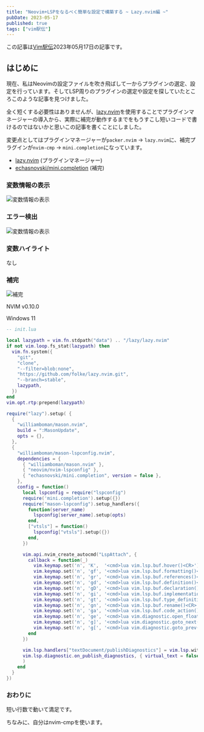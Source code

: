 ```yaml
---
title: "Neovim+LSPをなるべく簡単な設定で構築する ~ Lazy.nvim編 ~"
pubDate: 2023-05-17
published: true
tags: ["vim駅伝"]
---
```



この記事は[Vim駅伝](https://vim-jp.org/ekiden/)2023年05月17日の記事です。

## はじめに

現在、私はNeovimの設定ファイルを吹き飛ばして一からプラグインの選定、設定を行っています。そしてLSP周りのプラグインの選定や設定を探していたところこのような記事を見つけました。

<OG url="https://zenn.dev/botamotch/articles/21073d78bc68bf" />

全く短くする必要性はありませんが、[lazy.nvim](https://github.com/folke/lazy.nvim)を使用することでプラグインマネージャーの導入から、実際に補完が動作するまでをもうすこし短いコードで書けるのではないかと思いこの記事を書くことにしました。

変更点としてはプラグインマネージャーが`packer.nvim` -> `lazy.nvim`に、補完プラグインが`nvim-cmp` -> `mini.completion`になっています。

- [lazy.nvim](https://github.com/folke/lazy.nvim) (プラグインマネージャー)
- [echasnovski/mini.completion](https://github.com/echasnovski/mini.completion) (補完)

### 変数情報の表示

![変数情報の表示](/images/blog/2023-05-17-vim-ekiden/img01.png)

### エラー検出

![変数情報の表示](/images/blog/2023-05-17-vim-ekiden/img02.png)

### 変数ハイライト

なし

### 補完

![補完](/images/blog/2023-05-17-vim-ekiden/img03.png)

NVIM v0.10.0

Windows 11

```lua
-- init.lua

local lazypath = vim.fn.stdpath("data") .. "/lazy/lazy.nvim"
if not vim.loop.fs_stat(lazypath) then
  vim.fn.system({
    "git",
    "clone",
    "--filter=blob:none",
    "https://github.com/folke/lazy.nvim.git",
    "--branch=stable",
    lazypath,
  })
end
vim.opt.rtp:prepend(lazypath)

require("lazy").setup( {
  {
    "williamboman/mason.nvim",
    build = ":MasonUpdate",
    opts = {},
  },
  {
    "williamboman/mason-lspconfig.nvim",
    dependencies = {
      { "williamboman/mason.nvim" },
      { "neovim/nvim-lspconfig" },
      { "echasnovski/mini.completion", version = false },
    },
    config = function()
      local lspconfig = require("lspconfig")
      require('mini.completion').setup({})
      require("mason-lspconfig").setup_handlers({
        function(server_name)
          lspconfig[server_name].setup(opts)
        end,
        ["vtsls"] = function()
          lspconfig["vtsls"].setup({})
        end,
      })

      vim.api.nvim_create_autocmd("LspAttach", {
        callback = function(_)
          vim.keymap.set('n', 'K',  '<cmd>lua vim.lsp.buf.hover()<CR>')
          vim.keymap.set('n', 'gf', '<cmd>lua vim.lsp.buf.formatting()<CR>')
          vim.keymap.set('n', 'gr', '<cmd>lua vim.lsp.buf.references()<CR>')
          vim.keymap.set('n', 'gd', '<cmd>lua vim.lsp.buf.definition()<CR>')
          vim.keymap.set('n', 'gD', '<cmd>lua vim.lsp.buf.declaration()<CR>')
          vim.keymap.set('n', 'gi', '<cmd>lua vim.lsp.buf.implementation()<CR>')
          vim.keymap.set('n', 'gt', '<cmd>lua vim.lsp.buf.type_definition()<CR>')
          vim.keymap.set('n', 'gn', '<cmd>lua vim.lsp.buf.rename()<CR>')
          vim.keymap.set('n', 'ga', '<cmd>lua vim.lsp.buf.code_action()<CR>')
          vim.keymap.set('n', 'ge', '<cmd>lua vim.diagnostic.open_float()<CR>')
          vim.keymap.set('n', 'g]', '<cmd>lua vim.diagnostic.goto_next()<CR>')
          vim.keymap.set('n', 'g[', '<cmd>lua vim.diagnostic.goto_prev()<CR>')
        end
      })

      vim.lsp.handlers["textDocument/publishDiagnostics"] = vim.lsp.with(
      vim.lsp.diagnostic.on_publish_diagnostics, { virtual_text = false }
      )
    end
  }
})
```

### おわりに

短い行数で動いて満足です。

ちなみに、自分はnvim-cmpを使います。
